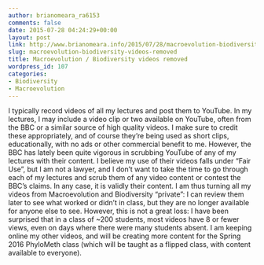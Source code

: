 ```yaml
---
author: brianomeara_ra6153
comments: false
date: 2015-07-28 04:24:29+00:00
layout: post
link: http://www.brianomeara.info/2015/07/28/macroevolution-biodiversity-videos-removed/
slug: macroevolution-biodiversity-videos-removed
title: Macroevolution / Biodiversity videos removed
wordpress_id: 107
categories:
- Biodiversity
- Macroevolution
---
```


I typically record videos of all my lectures and post them to YouTube. In my lectures, I may include a video clip or two available on YouTube, often from the BBC or a similar source of high quality videos. I make sure to credit these appropriately, and of course they're being used as short clips, educationally, with no ads or other commercial benefit to me. However, the BBC has lately been quite vigorous in scrubbing YouTube of any of my lectures with their content. I believe my use of their videos falls under "Fair Use", but I am not a lawyer, and I don't want to take the time to go through each of my lectures and scrub them of any video content or contest the BBC's claims. In any case, it is validly their content. I am thus turning all my videos from Macroevolution and Biodiversity "private": I can review them later to see what worked or didn't in class, but they are no longer available for anyone else to see. However, this is not a great loss: I have been surprised that in a class of ~200 students, most videos have 8 or fewer views, even on days where there were many students absent. I am keeping online my other videos, and will be creating more content for the Spring 2016 PhyloMeth class (which will be taught as a flipped class, with content available to everyone).
